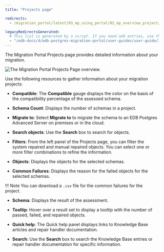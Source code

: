 ```yaml
---
title: "Projects page"

redirects:
  - /migration_portal/latest/03_mp_using_portal/02_mp_overview_project/

legacyRedirectsGenerated:
  # This list is generated by a script. If you need add entries, use the `legacyRedirects` key.
  - "/edb-docs/d/edb-postgres-migration-portal/user-guides/user-guide/3.0.1/mp_overview_project.html"
---
```


<div id="mp_overview_project" class="registered_link"></div>

The Migration Portal Projects page provides detailed information about your migration.

![The Migration Portal Projects Page overview.](../images/mp_overview_home.png)

Use the following resources to gather information about your migration projects:

-  **Compatible**: The **Compatible** gauge displays the color on the basis of the compatibility percentage of the assessed schema.

-  **Schema Count**: Displays the number of schemas in a project.

-  **Migrate to**: Select **Migrate to** to migrate the schema to an EDB Postgres Advanced Server on premises or in the cloud.

-  **Search objects**: Use the **Search** box to search for objects.

-  **Filters**: From the left panel of the Projects page, you can filter the system repaired and manual repaired objects. You can select one or more filter combinations to refine the information.

-  **Objects**: Displays the objects for the selected schemas.

-  **Common Failures**: Displays the reason for the failed objects for the selected schemas.

 !!! Note
    You can download a `.csv` file for the common failures for the project.

-  **Schema**: Displays the result of the assessment.

-  **Tooltip**: Hover over a result set to display a tooltip with the number of passed, failed, and repaired objects.

-  **Quick help**: The Quick help panel displays links to Knowledge Base articles and repair handler documentation.

-  **Search**: Use the **Search** box to search the Knowledge Base entries or repair handler documentation for specific information.
